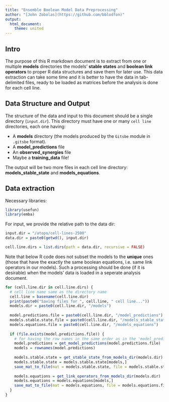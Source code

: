 ```yaml
---
title: "Ensemble Boolean Model Data Preprocessing"
author: "[John Zobolas](https://github.com/bblodfon)"
output: 
  html_document:
    theme: united
---
```


## Intro

The purpose of this R markdown document is to extract from one or multiple 
**models** directories the models' **stable states** and **boolean link 
operators** to proper R data structures and save them for later use. This data 
extraction can take some time and it is better to have the data in tab-delimited
files, ready to be loaded as matrices before the analysis is done for each cell 
line.

## Data Structure and Output

The structure of the data and input to this document should be a 
single directory (`input.dir`). This directory must have
one or many `cell line` directories, each one having:

- A **models** directory (the models produced by the `Gitsbe` module in 
`.gitsbe` format).
- A **model_predictions** file
- An **observed_synergies** file 
- Maybe a **training_data** file!

The output will be two more files in each cell line directory: **models_stable_state** 
and **models_equations**.

## Data extraction

Necessary libraries:
```r
library(usefun)
library(emba)
```

For input, we provide the relative path to the data dir:
```r
input.dir = "/atopo/cell-lines-2500"
data.dir = paste0(getwd(), input.dir)

cell.line.dirs = list.dirs(path = data.dir, recursive = FALSE)
```

Note that below R code does not subset the models to the **unique** ones 
(those that have the exactly the same boolean equations, i.e. same link 
operators in our models). Such a processing should be done (if it is desirable) 
when the models' data is loaded in a seperate analysis document.

```r
for (cell.line.dir in cell.line.dirs) {
  # cell line name same as the directory name
  cell.line = basename(cell.line.dir)
  print(paste0("Saving files for ", cell.line, " cell line..."))
  models.dir = paste0(cell.line.dir, "/models")
  
  model.predictions.file = paste0(cell.line.dir, "/model_predictions")
  models.stable.state.file = paste0(cell.line.dir, "/models_stable_state")
  models.equations.file = paste0(cell.line.dir, "/models_equations")
  
  if (file.exists(model.predictions.file)) {
    # for having the row names in the same order as in the 'model_predictions' file
    model.predictions = get_model_predictions(model.predictions.file)
    models = rownames(model.predictions)
  
    models.stable.state = get_stable_state_from_models_dir(models.dir)
    models.stable.state = models.stable.state[models,]
    save_mat_to_file(mat = models.stable.state, file = models.stable.state.file)
  
    models.equations = get_link_operators_from_models_dir(models.dir)
    models.equations = models.equations[models,]
    save_mat_to_file(mat = models.equations, file = models.equations.file) 
  }
}
```
